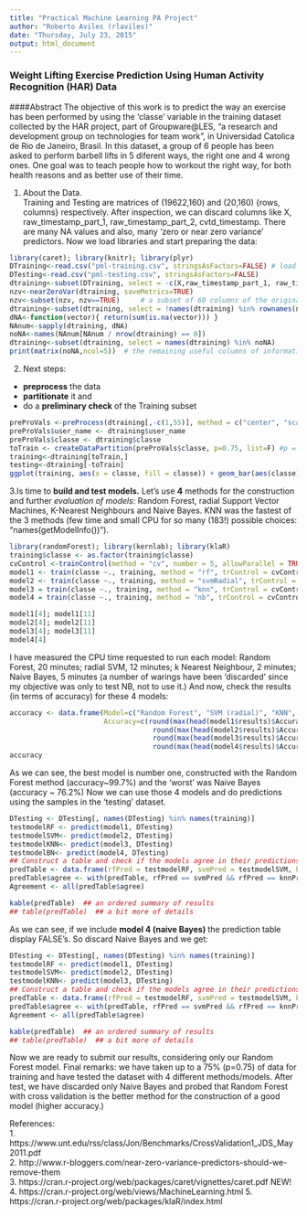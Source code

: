 ```yaml
---
title: "Practical Machine Learning PA Project"
author: "Roberto Aviles (rlaviles)"
date: "Thursday, July 23, 2015"
output: html_document
---
```


### Weight Lifting Exercise Prediction Using Human Activity Recognition (HAR) Data

####Abstract
The objective of this work is to predict the way an exercise has been performed by using the 'classe' variable in the training dataset collected by the HAR project, part of Groupware@LES, "a research and development group on technologies for team work", in Universidad Catolica de Rio de Janeiro, Brasil. In this dataset, a group of 6 people has been asked to perform barbell lifts in 5 diferent ways, the right one and 4 wrong ones. One goal was to teach people how to workout the right way, for both health reasons and as better use of their time.  

1. About the Data.  
Training and Testing are matrices of (19622,160) and (20,160) {rows, columns} respectively. After inspection, we can discard columns like X, raw_timestamp_part_1, raw_timestamp_part_2, cvtd_timestamp. There are many NA values and also, many 'zero or near zero variance' predictors. Now we load libraries and start preparing the data:

```r
library(caret); library(knitr); library(plyr)  
DTraining<-read.csv("pml-training.csv", stringsAsFactors=FALSE) # load training and testing datasets
DTesting<-read.csv("pml-testing.csv", stringsAsFactors=FALSE)
dtraining<-subset(DTraining, select = -c(X,raw_timestamp_part_1, raw_timestamp_part_2, cvtd_timestamp))
nzv<-nearZeroVar(dtraining, saveMetrics=TRUE)
nzv<-subset(nzv, nzv==TRUE)     # a subset of 60 columns of the original data
dtraining<-subset(dtraining, select = !names(dtraining) %in% rownames(nzv))
dNA<-function(vector){ return(sum(is.na(vector))) }
NAnum<-sapply(dtraining, dNA)
noNA<-names(NAnum[NAnum / nrow(dtraining) == 0])
dtraining<-subset(dtraining, select = names(dtraining) %in% noNA)
print(matrix(noNA,ncol=5))  # the remaining useful columns of information after 'cleaning'.
```
2. Next steps:  
- **preprocess** the data  
- **partitionate** it and  
- do a **preliminary check** of the Training subset  

```r
preProVals <-preProcess(dtraining[,-c(1,55)], method = c("center", "scale"))
preProVals$user_name <- dtraining$user_name
preProVals$classe <- dtraining$classe
toTrain <- createDataPartition(preProVals$classe, p=0.75, list=F) #p = default value.check it!
training<-dtraining[toTrain,]
testing<-dtraining[-toTrain]
ggplot(training, aes(x = classe, fill = classe)) + geom_bar(aes(classe)) + facet_grid(.~user_name)  
```
3.Is time to **build and test models.** Let's use **4** methods for the construction and further *evaluation of models*: Random Forest, radial Support Vector Machines, K-Nearest Neighbours and Naive Bayes. KNN was the fastest of the 3 methods (few time and small CPU for so many (183!) possible choices: "names(getModelInfo())").

```r
library(randomForest); library(kernlab); library(klaR)  
training$classe <- as.factor(training$classe)
cvControl <-trainControl(method = "cv", number = 5, allowParallel = TRUE, verboseIter = TRUE)
model1 <- train(classe ~., training, method = "rf", trControl = cvControl) #model with random forest
model2 <- train(classe ~., training, method = "svmRadial", trControl = cvControl) # model with radial SVM
model3 = train(classe ~., training, method = "knn", trControl = cvControl)
model4 = train(classe ~., training, method = "nb", trControl = cvControl)
```
```r
model1[4]; model1[11]
model2[4]; model2[11]
model3[4]; model3[11]
model4[4]
```

I have measured the CPU time requested to run each model:  Random Forest, 20 minutes; radial SVM, 12 minutes; k Nearest Neighbour, 2 minutes; Naive Bayes, 5 minutes (a number of warings have been 'discarded' since my objective was only to test NB, not to use it.) And now, check the results (in terms of accuracy) for these 4 models:

```r
accuracy <- data.frame(Model=c("Random Forest", "SVM (radial)", "KNN", "Naive Bayes"),
                       Accuracy=c(round(max(head(model1$results)$Accuracy), 5),
                                   round(max(head(model2$results)$Accuracy), 5),
                                   round(max(head(model3$results)$Accuracy), 5),
                                   round(max(head(model4$results)$Accuracy),5)))
accuracy
```
As we can see, the best model is number one, constructed with the Random Forest method (accuracy~99.7%) and the 'worst' was Naive Bayes (accuracy ~ 76.2%) Now we can use those 4 models and do predictions using the samples in the 'testing' dataset.  

```r
DTesting <- DTesting[, names(DTesting) %in% names(training)]
testmodelRF <- predict(model1, DTesting)
testmodelSVM<- predict(model2, DTesting)
testmodelKNN<- predict(model3, DTesting)
testmodelBN<- predict(model4, DTesting)
## Construct a table and check if the models agree in their predictions
predTable <- data.frame(rfPred = testmodelRF, svmPred = testmodelSVM, knnPred = testmodelKNN, bnPred = testmodelBN)
predTable$agree <- with(predTable, rfPred == svmPred && rfPred == knnPred && rfPred == bnPred)
Agreement <- all(predTable$agree)

kable(predTable)  ## an ordered summary of results
## table(predTable)  ## a bit more of details  
```
As we can see, if we include **model 4 (naive Bayes)** the prediction table display FALSE's. So discard Naive Bayes and we get: 

```r
DTesting <- DTesting[, names(DTesting) %in% names(training)]
testmodelRF <- predict(model1, DTesting)
testmodelSVM<- predict(model2, DTesting)
testmodelKNN<- predict(model3, DTesting)
## Construct a table and check if the models agree in their predictions
predTable <- data.frame(rfPred = testmodelRF, svmPred = testmodelSVM, knnPred = testmodelKNN)
predTable$agree <- with(predTable, rfPred == svmPred && rfPred == knnPred)
Agreement <- all(predTable$agree)

kable(predTable)  ## an ordered summary of results
## table(predTable)  ## a bit more of details  
```
Now we are ready to submit our results, considering only our Random Forest model. Final remarks: we have taken up to a 75% (p=0.75) of data for training and have tested the dataset with 4 different methods/models. After test, we have discarded only Naive Bayes and probed that Random Forest with cross validation is the better method for the construction of a good model (higher accuracy.)  

References:  
1. https://www.unt.edu/rss/class/Jon/Benchmarks/CrossValidation1_JDS_May2011.pdf  
2. http://www.r-bloggers.com/near-zero-variance-predictors-should-we-remove-them  
3. https://cran.r-project.org/web/packages/caret/vignettes/caret.pdf NEW!
4. https://cran.r-project.org/web/views/MachineLearning.html
5. https://cran.r-project.org/web/packages/klaR/index.html



